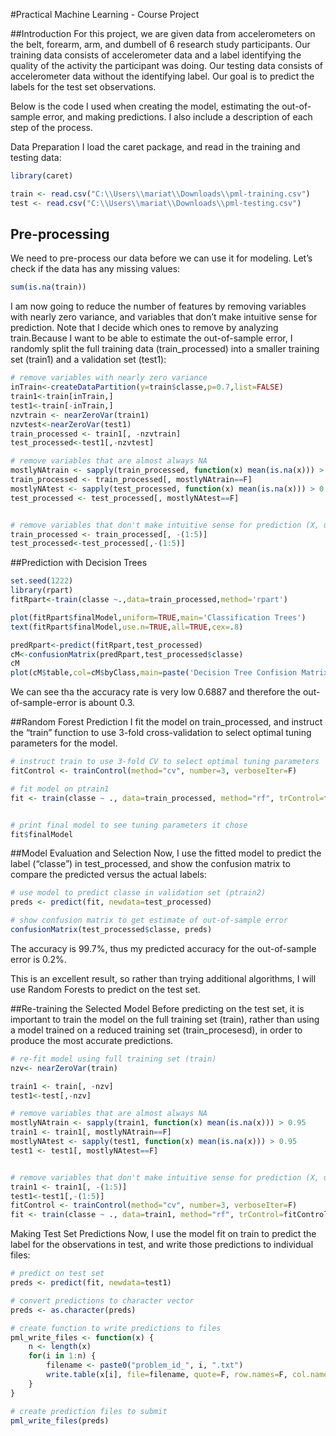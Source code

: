 #Practical Machine Learning - Course Project

##Introduction 
For this project, we are given data from accelerometers on the belt, forearm, arm, and dumbell of 6 research study participants. Our training data consists of accelerometer data and a label identifying the quality of the activity the participant was doing. Our testing data consists of accelerometer data without the identifying label. Our goal is to predict the labels for the test set observations.

Below is the code I used when creating the model, estimating the out-of-sample error, and making predictions. I also include a description of each step of the process.

Data Preparation
I load the caret package, and read in the training and testing data:

```r
library(caret)

train <- read.csv("C:\\Users\\mariat\\Downloads\\pml-training.csv")
test <- read.csv("C:\\Users\\mariat\\Downloads\\pml-testing.csv")
```

## Pre-processing
We need to pre-process our data before we can use it for modeling. Let's check if the data has any missing values:

```r
sum(is.na(train))
```


I am now going to reduce the number of features by removing variables with nearly zero variance, and variables that don't make intuitive sense for prediction. Note that I decide which ones to remove by analyzing train.Because I want to be able to estimate the out-of-sample error, I randomly split the full training data (train_processed) into a smaller training set (train1) and a validation set (test1):


```r
# remove variables with nearly zero variance
inTrain<-createDataPartition(y=train$classe,p=0.7,list=FALSE)
train1<-train[inTrain,]
test1<-train[-inTrain,]
nzvtrain <- nearZeroVar(train1)
nzvtest<-nearZeroVar(test1)
train_processed <- train1[, -nzvtrain]
test_processed<-test1[,-nzvtest]

# remove variables that are almost always NA
mostlyNAtrain <- sapply(train_processed, function(x) mean(is.na(x))) > 0.95
train_processed <- train_processed[, mostlyNAtrain==F]
mostlyNAtest <- sapply(test_processed, function(x) mean(is.na(x))) > 0.95
test_processed <- test_processed[, mostlyNAtest==F]


# remove variables that don't make intuitive sense for prediction (X, user_name, raw_timestamp_part_1, raw_timestamp_part_2, cvtd_timestamp), which happen to be the first five variables
train_processed <- train_processed[, -(1:5)]
test_processed<-test_processed[,-(1:5)]
```


##Prediction with Decision Trees
```r
set.seed(1222)
library(rpart)
fitRpart<-train(classe ~.,data=train_processed,method='rpart')

plot(fitRpart$finalModel,uniform=TRUE,main='Classification Trees')
text(fitRpart$finalModel,use.n=TRUE,all=TRUE,cex=.8)

predRpart<-predict(fitRpart,test_processed)
cM<-confusionMatrix(predRpart,test_processed$classe)
cM
plot(cM$table,col=cM$byClass,main=paste('Decision Tree Confision Matrix: Accuracy=',round(cM$overall['Accuracy'],4)))
```
We can see tha the accuracy rate is very low 0.6887 and therefore the out-of-sample-error is abount 0.3.


##Random Forest Prediction
I fit the model on train_processed, and instruct the "train" function to use 3-fold cross-validation to select optimal tuning parameters for the model.

```r
# instruct train to use 3-fold CV to select optimal tuning parameters
fitControl <- trainControl(method="cv", number=3, verboseIter=F)

# fit model on ptrain1
fit <- train(classe ~ ., data=train_processed, method="rf", trControl=fitControl)


# print final model to see tuning parameters it chose
fit$finalModel
```


##Model Evaluation and Selection
Now, I use the fitted model to predict the label ("classe") in test_processed, and show the confusion matrix to compare the predicted versus the actual labels:

```r
# use model to predict classe in validation set (ptrain2)
preds <- predict(fit, newdata=test_processed)

# show confusion matrix to get estimate of out-of-sample error
confusionMatrix(test_processed$classe, preds)
```

The accuracy is 99.7%, thus my predicted accuracy for the out-of-sample error is 0.2%.

This is an excellent result, so rather than trying additional algorithms, I will use Random Forests to predict on the test set.

##Re-training the Selected Model
Before predicting on the test set, it is important to train the model on the full training set (train), rather than using a model trained on a reduced training set (train_procesesd), in order to produce the most accurate predictions. 

```r

# re-fit model using full training set (train)
nzv<- nearZeroVar(train)

train1 <- train[, -nzv]
test1<-test[,-nzv]

# remove variables that are almost always NA
mostlyNAtrain <- sapply(train1, function(x) mean(is.na(x))) > 0.95
train1 <- train1[, mostlyNAtrain==F]
mostlyNAtest <- sapply(test1, function(x) mean(is.na(x))) > 0.95
test1 <- test1[, mostlyNAtest==F]


# remove variables that don't make intuitive sense for prediction (X, user_name, raw_timestamp_part_1, raw_timestamp_part_2, cvtd_timestamp), which happen to be the first five variables
train1 <- train1[, -(1:5)]
test1<-test1[,-(1:5)]
fitControl <- trainControl(method="cv", number=3, verboseIter=F)
fit <- train(classe ~ ., data=train1, method="rf", trControl=fitControl)
```

Making Test Set Predictions
Now, I use the model fit on train to predict the label for the observations in test, and write those predictions to individual files:

```r
# predict on test set
preds <- predict(fit, newdata=test1)

# convert predictions to character vector
preds <- as.character(preds)

# create function to write predictions to files
pml_write_files <- function(x) {
    n <- length(x)
    for(i in 1:n) {
        filename <- paste0("problem_id_", i, ".txt")
        write.table(x[i], file=filename, quote=F, row.names=F, col.names=F)
    }
}

# create prediction files to submit
pml_write_files(preds)

```

